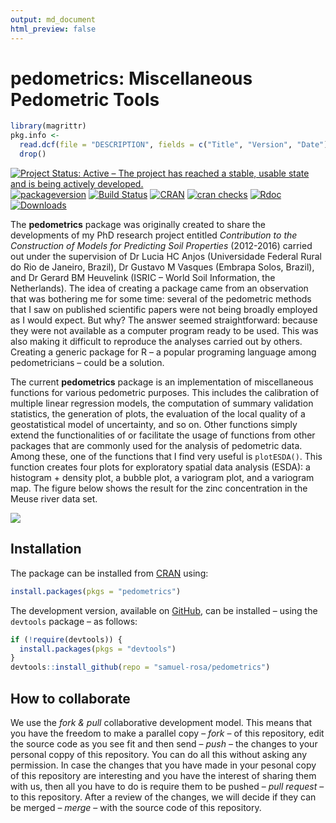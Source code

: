```yaml
---
output: md_document
html_preview: false
---
```


<!-- Generated by knitr: do not edit by hand. Please edit the content in README.Rmd -->

# pedometrics: Miscellaneous Pedometric Tools

```r
library(magrittr)
pkg.info <- 
  read.dcf(file = "DESCRIPTION", fields = c("Title", "Version", "Date")) %>% 
  drop()
```

[![Project Status: Active – The project has reached a stable, usable state and is being actively developed.](http://www.repostatus.org/badges/latest/active.svg)](http://www.repostatus.org/#active)
[![packageversion](https://img.shields.io/badge/devel%20version-`r pkg.info["Version"]`-firebrick.svg?style=flat-square)](commits/master)
[![Build Status](https://travis-ci.org/samuel-rosa/pedometrics.svg?branch=master)](https://travis-ci.org/samuel-rosa/pedometrics)
[![CRAN](https://www.r-pkg.org/badges/version/pedometrics)](https://cran.r-project.org/package=pedometrics)
[![cran checks](https://cranchecks.info/badges/worst/pedometrics)](https://cran.r-project.org/web/checks/check_results_pedometrics.html)
[![Rdoc](http://www.rdocumentation.org/badges/version/pedometrics)](http://www.rdocumentation.org/packages/pedometrics)
[![Downloads](http://cranlogs.r-pkg.org/badges/pedometrics?color=brightgreen)](http://www.r-pkg.org/pkg/pedometrics)

The __pedometrics__ package was originally created to share the developments of my PhD research project 
entitled _Contribution to the Construction of Models for Predicting Soil Properties_ (2012-2016) carried out
under the supervision of Dr Lucia HC Anjos (Universidade Federal Rural do Rio de Janeiro, Brazil), Dr Gustavo 
M Vasques (Embrapa Solos, Brazil), and Dr Gerard BM Heuvelink (ISRIC -- World Soil Information, the 
Netherlands). The idea of creating a package came from an observation that was bothering me for some time: 
several of the pedometric methods that I saw on published scientific papers were not being broadly employed as
I would expect. But why? The answer seemed straightforward: because they were not available as a computer
program ready to be used. This was also making it difficult to reproduce the analyses carried out by others. 
Creating a generic package for R -- a popular programing language among pedometricians -- could be a solution.

The current __pedometrics__ package is an implementation of miscellaneous functions for various pedometric
purposes. This includes the calibration of multiple linear regression models, the computation of summary
validation statistics, the generation of plots, the evaluation of the local quality of a geostatistical model 
of uncertainty, and so on. Other functions simply extend the functionalities of or facilitate the usage of
functions from other packages that are commonly used for the analysis of pedometric data. Among these, one of
the functions that I find very useful is `plotESDA()`. This function creates four plots for exploratory spatial
data analysis (ESDA): a histogram + density plot, a bubble plot, a variogram plot, and a variogram map. The 
figure below shows the result for the zinc concentration in the Meuse river data set.

![](https://raw.githubusercontent.com/samuel-rosa/pedometrics/master/inst/extdata/plot-esda.png)

## Installation

The package can be installed from [CRAN][cran] using:

```R
install.packages(pkgs = "pedometrics")
```

The development version, available on [GitHub][github], can be installed -- using the `devtools` package -- as
follows:

[cran]: https://CRAN.R-project.org/package=pedometrics
[github]: https://github.com/samuel-rosa/pedometrics

```R
if (!require(devtools)) {
  install.packages(pkgs = "devtools")
}
devtools::install_github(repo = "samuel-rosa/pedometrics")
```

## How to collaborate

We use the *fork & pull* collaborative development model. This means that you have the freedom to make a 
parallel copy -- _fork_ -- of this repository, edit the source code as you see fit and then send -- _push_ --
the changes to your personal coppy of this repository. You can do all this without asking any permission. In
case the changes that you have made in your pesonal copy of this repository are interesting and you have the 
interest of sharing them with us, then all you have to do is require them to be pushed -- _pull request_ -- to 
this repository. After a review of the changes, we will decide if they can be merged -- _merge_ -- with the
source code of this repository.
